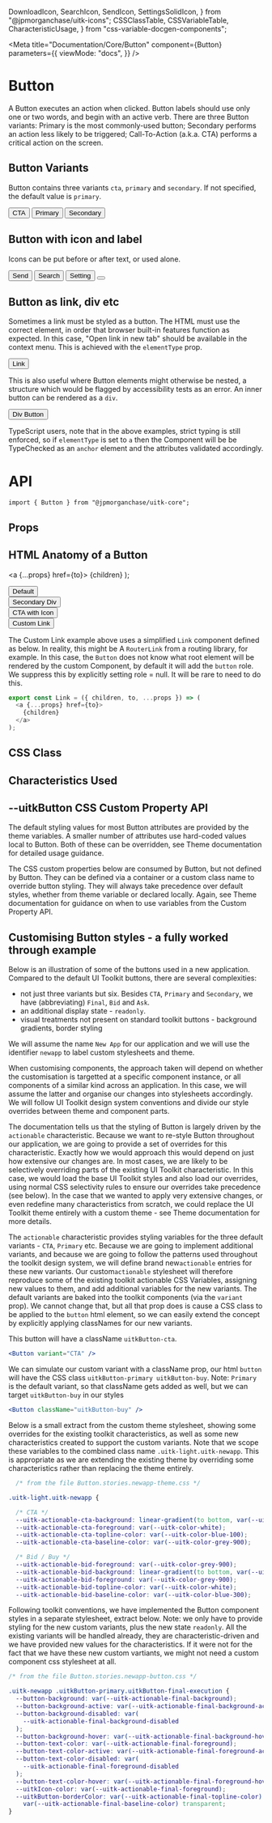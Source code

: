   DownloadIcon,
  SearchIcon,
  SendIcon,
  SettingsSolidIcon,
} from "@jpmorganchase/uitk-icons";
  CSSClassTable,
  CSSVariableTable,
  CharacteristicUsage,
} from "css-variable-docgen-components";

<Meta
  title="Documentation/Core/Button"
  component={Button}
  parameters={{
    viewMode: "docs",
  }}
/>

# Button

A Button executes an action when clicked. Button labels should use only one or two words, and begin with an active verb. There are three Button variants: Primary is the most commonly-used button; Secondary performs an action less likely to be triggered; Call-To-Action (a.k.a. CTA) performs a critical action on the screen.

## Button Variants

Button contains three variants `cta`, `primary` and `secondary`. If not specified, the default value is `primary`.

<Canvas>
  <Story name="Button Variants" decorators={[withFlexGap]}>
    <Button variant="cta">CTA</Button>
    <Button variant="primary">Primary</Button>
    <Button variant="secondary">Secondary</Button>
  </Story>
</Canvas>

## Button with icon and label

Icons can be put before or after text, or used alone.

<Canvas>
  <Story name="Button with icon and label" decorators={[withFlexGap]}>
    <Button variant="cta">
      Send <SendIcon size={12} />
    </Button>
    <Button variant="primary">
      <SearchIcon size={12} /> Search
    </Button>
    <Button variant="secondary">
      Setting <SettingsSolidIcon size={12} />
    </Button>
    <Button>
      <DownloadIcon size={12} />
    </Button>
  </Story>
</Canvas>

## Button as link, div etc

Sometimes a link must be styled as a button. The HTML must use the correct element, in order that browser built-in features function as expected.
In this case, "Open link in new tab" should be available in the context menu. This is achieved with the `elementType` prop.

<Canvas>
  <Story name="Button as Link">
    <Button
      elementType="a"
      href={window.location.href}
      target="_blank"
      aria-label="Button with HREF, opens in new window"
    >
      Link
    </Button>
  </Story>
</Canvas>

This is also useful where Button elements might otherwise be nested, a structure which would be flagged by accessibility tests as an error. An inner button can be
rendered as a `div`.

<Canvas>
  <Story name="Button as Div">
    <Button elementType="div" aria-label="Button as Div">
      Div Button
    </Button>
  </Story>
</Canvas>

TypeScript users, note that in the above examples, strict typing is still enforced, so if `elementType` is set to `a` then the Component will be be TypeChecked as
an `anchor` element and the attributes validated accordingly.

# API

```
import { Button } from "@jpmorganchase/uitk-core";
```

## Props

<ArgsTable of={Button} />

## HTML Anatomy of a Button

  <a {...props} href={to}>
    {children}
  </a>
);

<Canvas>
  <ComponentAnatomy>
    <Button aria-label="Simple Button">Default</Button>
  </ComponentAnatomy>
  <br />
  <ComponentAnatomy>
    <Button elementType="div" aria-label="Button as Div" variant="secondary">
      Secondary Div
    </Button>
  </ComponentAnatomy>
  <br />
  <ComponentAnatomy>
    <Button variant="cta" aria-label="CTA with Icon">
      CTA with Icon <SendIcon size={12} />
    </Button>
  </ComponentAnatomy>
  <br />
  <ComponentAnatomy>
    <Button
      elementType={Link}
      to="/"
      aria-label="Link as elementType"
      role={null}
    >
      Custom Link
    </Button>
  </ComponentAnatomy>
</Canvas>

The Custom Link example above uses a simplified `Link` component defined as below. In reality, this might be A
`RouterLink` from a routing library, for example. In this case, the `Button` does not know what root element will
be rendered by the custom Component, by default it will add the `button` role. We suppress this by explicitly
setting role = null. It will be rare to need to do this.

```javascript
export const Link = ({ children, to, ...props }) => (
  <a {...props} href={to}>
    {children}
  </a>
);
```

## CSS Class

<CSSClassTable of={Button} />

## Characteristics Used

<CharacteristicUsage of={Button} />

## --uitkButton CSS Custom Property API

The default styling values for most Button attributes are provided by the theme variables. A smaller number of attributes
use hard-coded values local to Button. Both of these can be overridden, see Theme documentation for detailed usage guidance.

The CSS custom properties below are consumed by Button, but not defined by Button. They can be defined via a container or
a custom class name to override button styling. They will always take precedence over default styles, whether from theme variable
or declared locally. Again, see Theme documentation for guidance on when to use variables from the Custom Property API.

<CSSVariableTable of={Button} />

## Customising Button styles - a fully worked through example

Below is an illustration of some of the buttons used in a new application. Compared to the default UI Toolkit buttons, there are several complexities:

- not just three variants but six. Besides `CTA`, `Primary` and `Secondary`, we have (abbreviating) `Final`, `Bid` and `Ask`.
- an additional display state - `readonly`.
- visual treatments not present on standard toolkit buttons - background gradients, border styling

<Canvas>
  <Story name="Custom Button Styling" decorators={[withFlexGap]}>
    <CustomStylingExample density={"high"} />
  </Story>
</Canvas>

We will assume the name `New App` for our application and we will use the identifier `newapp` to label custom stylesheets and theme.

When customising components, the approach taken will depend on whether the customisation is targetted at a specific component instance, or all components of a similar kind across an application. In this case, we will assume the latter and organise our changes into stylesheets accordingly. We will follow UI Toolkit design system conventions and divide our style overrides between theme and component parts.

The documentation tells us that the styling of Button is largely driven by the `actionable` characteristic. Because we want to re-style Button throughout our application, we are going to provide a set of overrides for this characteristic. Exactly how we would approach this would depend on just how extensive our changes are. In most cases, we are likely to be selectively overriding parts of the existing UI Toolkit characteristic. In this case, we would load the base UI Toolkit styles and also load our overrides, using normal CSS selectivity rules to ensure our overrides take precedence (see below). In the case that we wanted to apply very extensive changes, or even redefine many characteristics from scratch, we could replace the UI Toolkit theme entirely with a custom theme - see Theme documentation for more details.

The `actionable` characteristic provides styling variables for the three default variants - `CTA`, `Primary` etc. Because we are going to implement additional variants, and because we are going to follow the patterns used throughout the toolkit design system, we will define brand new`actionable` entries for these new variants. Our custom`actionable` stylesheet will therefore reproduce some of the existing toolkit actionable CSS Variables, assigning new values to them, and add additional variables for the new variants. The default variants are baked into the toolkit components (via the `variant` prop). We cannot change that, but all that prop does is cause a CSS class to be applied to the `button` html element, so we can easily extend the concept by explicitly applying classNames for our new variants.

This button will have a className `uitkButton-cta`.

```jsx
<Button variant="CTA" />
```

We can simulate our custom variant with a className prop, our html `button` will have the CSS class `uitkButton-primary uitkButton-buy`. Note: `Primary` is the default variant, so that className gets added as well, but we can target `uitkButton-buy` in our styles

```jsx
<Button className="uitkButton-buy" />
```

Below is a small extract from the custom theme stylesheet, showing some overrides for the existing
toolkit characteristics, as well as some new characteristics created to support the custom variants.
Note that we scope these variables to the combined class name `.uitk-light.uitk-newapp`. This is appropriate as we are extending the existing theme by overriding some characteristics rather than replacing the theme entirely.

```css
  /* from the file Button.stories.newapp-theme.css */

.uitk-light.uitk-newapp {

  /* CTA */
  --uitk-actionable-cta-background: linear-gradient(to bottom, var(--uitk-color-blue-500), var(--uitk-color-blue-600));
  --uitk-actionable-cta-foreground: var(--uitk-color-white);
  --uitk-actionable-cta-topline-color: var(--uitk-color-blue-100);
  --uitk-actionable-cta-baseline-color: var(--uitk-color-grey-900);

  /* Bid / Buy */
  --uitk-actionable-bid-foreground: var(--uitk-color-grey-900);
  --uitk-actionable-bid-background: linear-gradient(to bottom, var(--uitk-color-blue-50), var(--uitk-color-blue-100));
  --uitk-actionable-bid-foreground: var(--uitk-color-grey-900);
  --uitk-actionable-bid-topline-color: var(--uitk-color-white);
  --uitk-actionable-bid-baseline-color: var(--uitk-color-blue-300);
```

Following toolkit conventions, we have implemented the Button component styles in a separate stylesheet, extract below. Note: we only have to provide styling for the new custom variants, plus the new state `readonly`. All the existing variants will be handled already, they are characteristic-driven and we have provided new values for the characteristics. If it were not for the fact that we have these new custom vartiants, we might not need a custom component css stylesheet at all.

```css
/* from the file Button.stories.newapp-button.css */

.uitk-newapp .uitkButton-primary.uitkButton-final-execution {
  --button-background: var(--uitk-actionable-final-background);
  --button-background-active: var(--uitk-actionable-final-background-active);
  --button-background-disabled: var(
    --uitk-actionable-final-background-disabled
  );
  --button-background-hover: var(--uitk-actionable-final-background-hover);
  --button-text-color: var(--uitk-actionable-final-foreground);
  --button-text-color-active: var(--uitk-actionable-final-foreground-active);
  --button-text-color-disabled: var(
    --uitk-actionable-final-foreground-disabled
  );
  --button-text-color-hover: var(--uitk-actionable-final-foreground-hover);
  --uitkIcon-color: var(--uitk-actionable-final-foreground);
  --uitkButton-borderColor: var(--uitk-actionable-final-topline-color) transparent
    var(--uitk-actionable-final-baseline-color) transparent;
}
```
